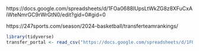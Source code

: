 https://docs.google.com/spreadsheets/d/1FOa0688IUpsLtWkZG8z8XFuCxAiWteNmrGC9rWrGtN0/edit?gid=0#gid=0

https://247sports.com/season/2024-basketball/transferteamrankings/


```r
library(tidyverse)
transfer_portal <- read_csv("https://docs.google.com/spreadsheets/d/1FOa0688IUpsLtWkZG8z8XFuCxAiWteNmrGC9rWrGtN0/edit?usp=sharing")
```

